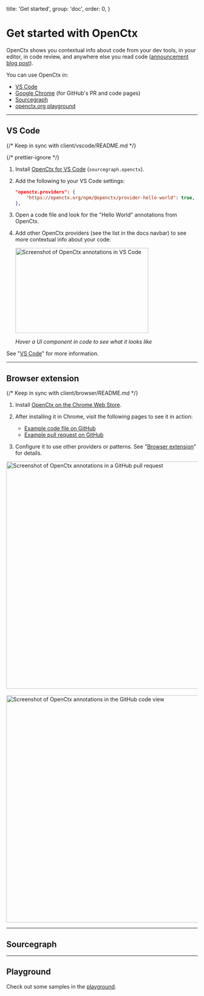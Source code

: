 
  title: 'Get started',
  group: 'doc',
  order: 0,
}

# Get started with OpenCtx

OpenCtx shows you contextual info about code from your dev tools, in your editor, in code review, and anywhere else you read code ([announcement blog post](https://sourcegraph.com/blog/openctx)).

You can use OpenCtx in:

- [VS Code](#vs-code)
- [Google Chrome](#browser-extension) (for GitHub's PR and code pages)
- [Sourcegraph](#sourcegraph)
- [openctx.org playground](/playground)

---

## VS Code

{/* Keep in sync with client/vscode/README.md */}

{/* prettier-ignore */}
1. Install [OpenCtx for VS Code](https://marketplace.visualstudio.com/items?itemName=sourcegraph.openctx) (`sourcegraph.openctx`).
1. Add the following to your VS Code settings:
      ```json
      "openctx.providers": {
          "https://openctx.org/npm/@openctx/provider-hello-world": true,
      },
      ```
1. Open a code file and look for the "Hello World" annotations from OpenCtx.
1. Add other OpenCtx providers (see the list in the docs navbar) to see more contextual info about your code:

    <img src="https://storage.googleapis.com/sourcegraph-assets/blog/screencast-vscode-storybook-v0.gif" width="350" height="224" alt="Screenshot of OpenCtx annotations in VS Code" className="border border-border" />

    _Hover a UI component in code to see what it looks like_

See "[VS Code](/docs/clients/vscode)" for more information.

---

## Browser extension

{/* Keep in sync with client/browser/README.md */}

1. Install [OpenCtx on the Chrome Web Store](https://chromewebstore.google.com/detail/indllinbfleghfhhaglfgohfceffendm).
1. After installing it in Chrome, visit the following pages to see it in action:

   - [Example code file on GitHub](https://github.com/sourcegraph/sourcegraph/blob/main/internal/repos/conf.go)
   - [Example pull request on GitHub](https://github.com/sourcegraph/sourcegraph/pull/58878/files)

1. Configure it to use other providers or patterns. See "[Browser extension](/docs/clients/browser-extension)" for details.

<img src="https://storage.googleapis.com/sourcegraph-assets/openctx/screenshot-browser-github-pr-v0.png" alt="Screenshot of OpenCtx annotations in a GitHub pull request" width="598" />

<br />
<br />

<img src="https://storage.googleapis.com/sourcegraph-assets/openctx/screenshot-browser-github-codeview-v0.png" alt="Screenshot of OpenCtx annotations in the GitHub code view" width="598" />

---

## Sourcegraph

<SourcegraphGettingStartedCommon />

---

## Playground

Check out some samples in the [playground](/playground).
